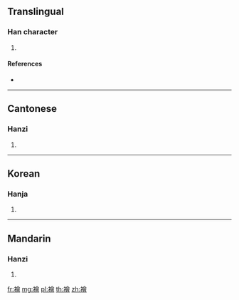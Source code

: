 {{character info/new}}
==Translingual==

===Han character===
{{Han char|rn=145|rad=衣|as=13|sn=19|four=38266|canj=LOMA}}

# {{defn|Han|sort=衣13}}

====References====
* {{Han ref|kx=1125.200|dkj=34632|dj=1592.300|hdz=53118.070|uh=8958|ud=35160|bh=F2EF|bd=62191}}

----

==Cantonese==

===Hanzi===
{{yue-hanzi|jyut=|y=fui2}}

# {{defn|lang=yue|sort=衣13}}

----

==Korean==

===Hanja===
{{ko-hanja|hangeul=괴|eumhun=|rv=goe|mr=koe|y=koy}}

# {{defn|lang=ko|sort=衣13}}

----

==Mandarin==

===Hanzi===
{{cmn-hanzi|pin=[[chān]] ([[chan1]]), [[guì]] ([[gui4]]), [[liǎn]] ([[lian3]])|wg=ch'an<sup>1</sup>, kuei<sup>4</sup>, lien<sup>3</sup>}}

# {{defn|lang=cmn|sort=衣13}}

[[fr:襘]]
[[mg:襘]]
[[pl:襘]]
[[th:襘]]
[[zh:襘]]